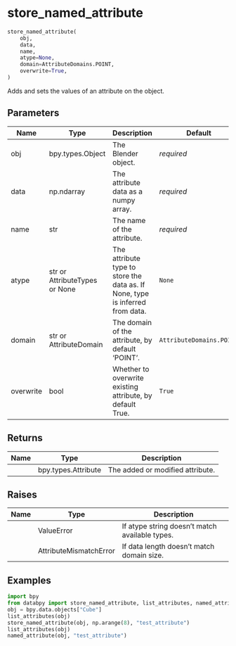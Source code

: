 # store_named_attribute { #databpy.store_named_attribute }

```python
store_named_attribute(
    obj,
    data,
    name,
    atype=None,
    domain=AttributeDomains.POINT,
    overwrite=True,
)
```

Adds and sets the values of an attribute on the object.

## Parameters {.doc-section .doc-section-parameters}

| Name      | Type                          | Description                                                                   | Default                  |
|-----------|-------------------------------|-------------------------------------------------------------------------------|--------------------------|
| obj       | bpy.types.Object              | The Blender object.                                                           | _required_               |
| data      | np.ndarray                    | The attribute data as a numpy array.                                          | _required_               |
| name      | str                           | The name of the attribute.                                                    | _required_               |
| atype     | str or AttributeTypes or None | The attribute type to store the data as. If None, type is inferred from data. | `None`                   |
| domain    | str or AttributeDomain        | The domain of the attribute, by default 'POINT'.                              | `AttributeDomains.POINT` |
| overwrite | bool                          | Whether to overwrite existing attribute, by default True.                     | `True`                   |

## Returns {.doc-section .doc-section-returns}

| Name   | Type                | Description                      |
|--------|---------------------|----------------------------------|
|        | bpy.types.Attribute | The added or modified attribute. |

## Raises {.doc-section .doc-section-raises}

| Name   | Type                   | Description                                    |
|--------|------------------------|------------------------------------------------|
|        | ValueError             | If atype string doesn't match available types. |
|        | AttributeMismatchError | If data length doesn't match domain size.      |

## Examples {.doc-section .doc-section-examples}

```python
import bpy
from databpy import store_named_attribute, list_attributes, named_attribute
obj = bpy.data.objects["Cube"]
list_attributes(obj)
store_named_attribute(obj, np.arange(8), "test_attribute")
list_attributes(obj)
named_attribute(obj, "test_attribute")
```